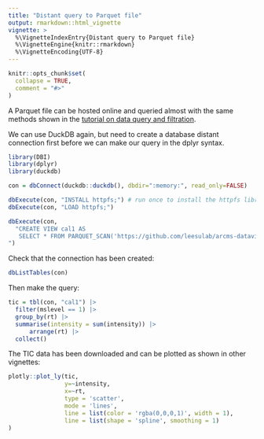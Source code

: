 ```yaml
---
title: "Distant query to Parquet file"
output: rmarkdown::html_vignette
vignette: >
  %\VignetteIndexEntry{Distant query to Parquet file}
  %\VignetteEngine{knitr::rmarkdown}
  %\VignetteEncoding{UTF-8}
---
```


```r
knitr::opts_chunk$set(
  collapse = TRUE,
  comment = "#>"
)
```

A Parquet file can be hosted online and queried almost with the same methods shown in the [tutorial on data query and filtration](articles/data-filtration-tutorial.html).

We can use DuckDB again, but need to create a database distant connection first before we can make our query in the dplyr syntax.

```r
library(DBI)
library(dplyr)
library(duckdb)
```

```r
con = dbConnect(duckdb::duckdb(), dbdir=":memory:", read_only=FALSE)

dbExecute(con, "INSTALL httpfs;") # run once to install the httpfs library
dbExecute(con, "LOAD httpfs;")

dbExecute(con,
  "CREATE VIEW cal1 AS
   SELECT * FROM PARQUET_SCAN('https://github.com/leesulab/arcms-dataviz/raw/refs/heads/main/cal1-full-long.parquet');
")
```

Check that the connection has been created:
```r
dbListTables(con)
```

Then make the query:

```r
tic = tbl(con, "cal1") |>
  filter(mslevel == 1) |>
  group_by(rt) |> 
  summarise(intensity = sum(intensity)) |> 
      arrange(rt) |>
  collect()
```  

The TIC data has been downloaded and can be plotted as shown in other vignettes:

```r
plotly::plot_ly(tic, 
                y=~intensity, 
                x=~rt, 
                type = 'scatter',
                mode = 'lines',
                line = list(color = 'rgba(0,0,0,1)', width = 1),
                line = list(shape = 'spline', smoothing = 1)
)
```


